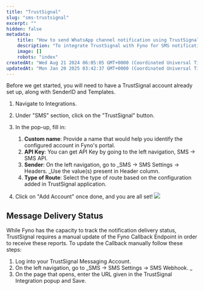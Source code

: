 ```yaml
---
title: "TrustSignal"
slug: "sms-trustsignal"
excerpt: ""
hidden: false
metadata:
    title: "How to send WhatsApp channel notification using TrustSignal & Fyno | Help Document"
    description: "To integrate TrustSignal with Fyno for SMS notifications, set up your TrustSignal account with SenderID and Templates, navigate to Integrations in Fyno, fill in the required details, and add the account. For message delivery status, manually update the Fyno Callback Endpoint in TrustSignal's SMS Webhook settings."
    image: []
    robots: "index"
createdAt: "Wed Aug 21 2024 06:05:05 GMT+0000 (Coordinated Universal Time)"
updatedAt: "Mon Jan 20 2025 03:42:37 GMT+0000 (Coordinated Universal Time)"
---
```


Before we get started, you will need to have a TrustSignal account already set up, along with SenderID and Templates.

1. Navigate to Integrations.
2. Under "SMS" section, click on the "TrustSignal" button.
3. In the pop-up, fill in:

    1. **Custom name**: Provide a name that would help you identify the configured account in Fyno's portal.
    2. **API Key**: You can get API Key by going to the left navigation, SMS -> SMS API.
    3. **Sender**: On the left navigation, go to \_SMS -> SMS Settings -> Headers. \_Use the value(s) present in Header column.
    4. **Type of Route**: Select the type of route based on the configuration added in TrustSignal application.

4. Click on "Add Account" once done, and you are all set!
   ![](/images/sms_trustsignal_header.png)

## Message Delivery Status

While Fyno has the capacity to track the notification delivery status, TrustSignal requires a manual update of the Fyno Callback Endpoint in order to receive these reports. To update the Callback manually follow these steps:

1. Log into your TrustSignal Messaging Account.
2. On the left navigation, go to _SMS -> SMS Settings -> SMS Webhook. _
3. On the page that opens, enter the URL given in the TrustSignal Integration popup and Save.
